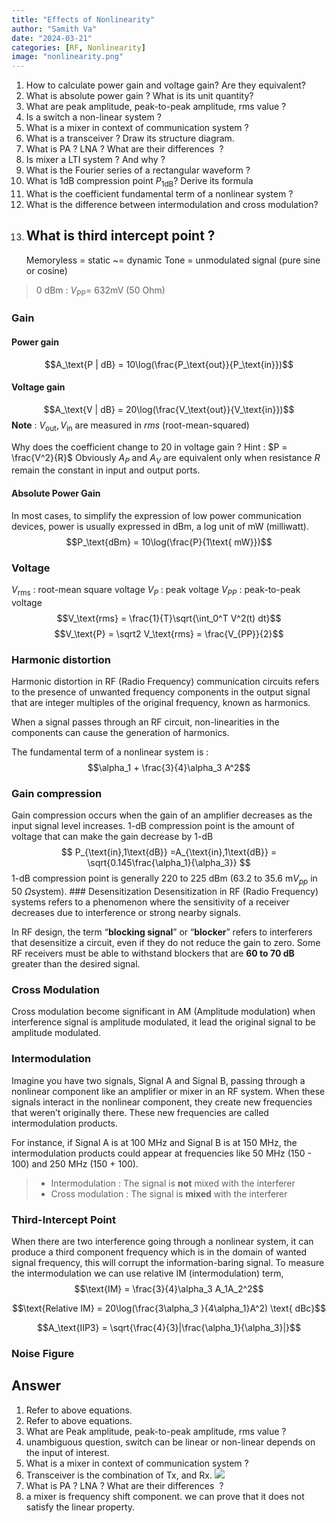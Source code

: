 ```yaml
---
title: "Effects of Nonlinearity"
author: "Samith Va"
date: "2024-03-21"
categories: [RF, Nonlinearity]
image: "nonlinearity.png"
---
```


1. How to calculate power gain and voltage gain? Are they equivalent?
2. What is absolute power gain ? What is its unit quantity?
3. What are peak amplitude, peak-to-peak amplitude, rms value ?
4. Is a switch a non-linear system ?
6. What is a mixer in context of communication system ? 
7. What is a transceiver ? Draw its structure diagram. 
8. What is PA ? LNA ? What are their differences  ?
9. Is mixer a LTI system ? And why ?
10. What is the Fourier series of a rectangular waveform ? 
11. What is 1dB compression point $P_\text{1dB}$? Derive its formula
12. What is the coefficient fundamental term of a nonlinear system ? 
13. What is the difference between intermodulation and cross modulation?
14. What is third intercept point ?
---
Memoryless = static ~= dynamic 
Tone = unmodulated signal (pure sine or cosine)

> 0 dBm : $V_\text{PP} =$ 632mV (50 Ohm)

### Gain
#### Power gain 
$$A_\text{P | dB} = 10\log(\frac{P_\text{out}}{P_\text{in}})$$

#### Voltage gain
$$A_\text{V | dB} = 20\log(\frac{V_\text{out}}{V_\text{in}})$$
**Note** : $V_\text{out},V_\text{in}$ are measured in *rms* (root-mean-squared)

Why does the coefficient change to 20 in voltage gain ? Hint : $P = \frac{V^2}{R}$
Obviously $A_P$ and $A_V$ are equivalent only when resistance $R$ remain the constant in input and output ports.

#### Absolute Power Gain
In most cases, to simplify the expression of low power communication devices, power is usually expressed in dBm, a log unit of $\text{mW}$ (milliwatt).
$$P_\text{dBm} = 10\log(\frac{P}{1\text{ mW}})$$

### Voltage
$V_\text{rms}$ : root-mean square voltage
$V_P$ : peak voltage
$V_{PP}$ : peak-to-peak voltage
$$V_\text{rms} = \frac{1}{T}\sqrt{\int_0^T V^2(t) dt}$$
$$V_\text{P} = \sqrt2 V_\text{rms} = \frac{V_{PP}}{2}$$

### Harmonic distortion
Harmonic distortion in RF (Radio Frequency) communication circuits refers to the presence of unwanted frequency components in the output signal that are integer multiples of the original frequency, known as harmonics. 

When a signal passes through an RF circuit, non-linearities in the components can cause the generation of harmonics.

The fundamental term of a nonlinear system is : 
$$\alpha_1 + \frac{3}{4}\alpha_3 A^2$$

### Gain compression 
Gain compression occurs when the gain of an amplifier decreases as the input signal level increases. 1-dB compression point is the amount of voltage that can make the gain decrease by 1-dB 
$$
P_{\text{in},1\text{dB}} =A_{\text{in},1\text{dB}} = \sqrt{0.145\frac{\alpha_1}{\alpha_3}}
$$
1-dB compression point is generally 220 to 225 dBm (63.2 to 35.6 m$V_{pp}$ in 50 $\Omega$system). 
### Desensitization 
Desensitization in RF (Radio Frequency) systems refers to a phenomenon where the sensitivity of a receiver decreases due to interference or strong nearby signals. 

In RF design, the term “**blocking signal**” or “**blocker**” refers to interferers that
desensitize a circuit, even if they do not reduce the gain to zero. Some RF receivers must be able to withstand blockers that are **60 to 70 dB** greater than the desired signal.

### Cross Modulation 
Cross modulation become significant in AM (Amplitude modulation) when interference signal is amplitude modulated, it lead the original signal to be amplitude modulated. 

### Intermodulation 
Imagine you have two signals, Signal A and Signal B, passing through a nonlinear component like an amplifier or mixer in an RF system. When these signals interact in the nonlinear component, they create new frequencies that weren't originally there. These new frequencies are called intermodulation products.

For instance, if Signal A is at 100 MHz and Signal B is at 150 MHz, the intermodulation products could appear at frequencies like 50 MHz (150 - 100) and 250 MHz (150 + 100).

> - Intermodulation : The signal is **not** mixed with the interferer
> - Cross modulation : The signal is **mixed** with the interferer

### Third-Intercept Point

When there are two interference going through a nonlinear system, it can produce a third component frequency which is in the domain of wanted signal frequency, this will corrupt the information-baring signal. To measure the intermodulation we can use relative IM (intermodulation) term, 
$$\text{IM} = \frac{3}{4}\alpha_3 A_1A_2^2$$

$$\text{Relative IM} = 20\log(\frac{3\alpha_3 }{4\alpha_1}A^2) \text{ dBc}$$

$$A_\text{IIP3} = \sqrt{\frac{4}{3}|\frac{\alpha_1}{\alpha_3}|}$$

### Noise Figure







## Answer

1. Refer to above equations.
2. Refer to above equations.
3. What are Peak amplitude, peak-to-peak amplitude, rms value ?
4. unambiguous question, switch can be linear or non-linear depends on the input of interest.
6. What is a mixer in context of communication system ? 
7. Transceiver is the combination of Tx, and Rx. ![](transciever.png)
8. What is PA ? LNA ? What are their differences  ?
9. a mixer is frequency shift component. we can prove that it does not satisfy the linear property. 
